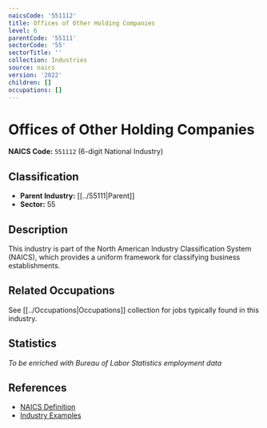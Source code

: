 ```yaml
---
naicsCode: '551112'
title: Offices of Other Holding Companies
level: 6
parentCode: '55111'
sectorCode: '55'
sectorTitle: ''
collection: Industries
source: naics
version: '2022'
children: []
occupations: []
---
```

# Offices of Other Holding Companies

**NAICS Code:** `551112` (6-digit National Industry)

## Classification

- **Parent Industry:** [[../55111|Parent]]
- **Sector:** 55

## Description

This industry is part of the North American Industry Classification System (NAICS), which provides a uniform framework for classifying business establishments.

## Related Occupations

See [[../Occupations|Occupations]] collection for jobs typically found in this industry.

## Statistics

*To be enriched with Bureau of Labor Statistics employment data*

## References

- [NAICS Definition](https://www.census.gov/naics/)
- [Industry Examples](https://www.census.gov/naics/2022NAICS/)
